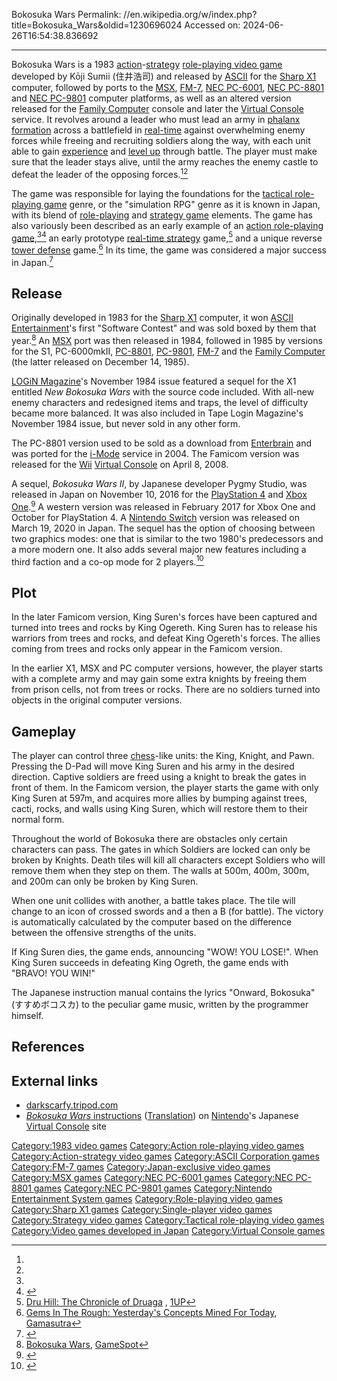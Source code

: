 Bokosuka Wars
Permalink: //en.wikipedia.org/w/index.php?title=Bokosuka_Wars&oldid=1230696024
Accessed on: 2024-06-26T16:54:38.836692



------
Bokosuka Wars
{{Short description|1983 video game}}
{{Infobox video game
|title=Bokosuka Wars
|image=Bokosuka Wars cover.jpg
|caption=Sharp X1 cover art
|developer=Kōji Sumii (PC) <br> [[ASCII (company)|ASCII]] (Famicom)
|publisher=[[ASCII (company)|ASCII Entertainment]]
|designer=Kōji Sumii
|engine=
|released='''Sharp X1''' <br> [[1983 in video gaming|1983]] <br> '''MSX / PC-88''' <br> [[1984 in video gaming|1984]] <br> '''PC-98 / FM-7''' <br> [[1985 in video gaming|1985]] <br> '''Famicom''' <br> December 14, 1985 <br> '''i-Mode''' <br> [[2004 in video gaming|2004]] <br> '''Virtual Console''' <br> [[2008 in video gaming|April 8, 2008]]
|genre= [[Real-time strategy|Real-time]] [[Tactical role-playing game|strategy RPG]] <br> [[Action role-playing game|Action RPG]]
|modes=[[Single-player video game|Single-player]]
|platforms=[[Sharp X1]], [[MSX]], [[FM-7]], [[NEC PC-6001]], [[NEC PC-8801]], [[NEC PC-9801]], [[Nintendo Entertainment System|Family Computer]], [[i-Mode]], [[Virtual Console]]
}}
{{nihongo|'''''Bokosuka Wars'''''|ボコスカウォーズ}} is a 1983 [[Action game|action]]-[[Strategy video game|strategy]] [[role-playing video game]] developed by Kōji Sumii (住井浩司) and released by [[ASCII (company)|ASCII]] for the [[Sharp X1]] computer, followed by ports to the [[MSX]], [[FM-7]], [[NEC PC-6001]], [[NEC PC-8801]] and [[NEC PC-9801]] computer platforms, as well as an altered version released for the [[Nintendo Entertainment System|Family Computer]] console and later the [[Virtual Console]] service. It revolves around a leader who must lead an army in [[phalanx formation]] across a battlefield in [[Real-time game|real-time]] against overwhelming enemy forces while freeing and recruiting soldiers along the way, with each unit able to gain [[Experience point|experience]] and [[Experience point#Level-based progression|level up]] through battle. The player must make sure that the leader stays alive, until the army reaches the enemy castle to defeat the leader of the opposing forces.<ref name=1UP/><ref name=Gamasutra/>

The game was responsible for laying the foundations for the [[tactical role-playing game]] genre, or the "simulation RPG" genre as it is known in Japan, with its blend of [[Role-playing game|role-playing]] and [[strategy game]] elements.{{citation needed|date=December 2015}} The game has also variously been described as an early example of an [[action role-playing game]],<ref name=Gamasutra/><ref>{{cite web|url=https://www.allgame.com/game.php?id=14762|title=Bokosuka Wars|archive-url=https://web.archive.org/web/20140101010101/https://www.allgame.com/game.php?id=14762|archive-date=2014-01-01|url-status=dead|website=[[All Media Network#AllGame|AllGame]]}}</ref> an early prototype [[real-time strategy]] game,<ref name=1UP>[http://www.1up.com/do/feature?pager.offset=1&cId=3135870 Dru Hill: The Chronicle of Druaga] {{webarchive|url=https://archive.today/20050119105913/http://www.1up.com/do/feature?pager.offset=1&cId=3135870 |date=2005-01-19}}, [[1UP.com|1UP]]</ref> and a unique reverse [[tower defense]] game.<ref name=Gamasutra>[http://www.gamasutra.com/view/feature/6251/gems_in_the_rough_yesterdays_.php?print=1 Gems In The Rough: Yesterday's Concepts Mined For Today], [[Gamasutra]]</ref> In its time, the game was considered a major success in Japan.<ref>{{cite web|title=Famicom 25th, Part 17: Live from The Nippon edition|author=Jeremy Parish|publisher=[[1UP.com]]|date=Aug 1, 2008|url=http://www.1up.com/do/blogEntry?bId=8827111&publicUserId=5379721|archive-url=https://web.archive.org/web/20110629034629/http://www.1up.com/do/blogEntry?bId=8827111&publicUserId=5379721|url-status=dead|archive-date=June 29, 2011|accessdate=2011-04-01}}</ref>

==Release==
Originally developed in 1983 for the [[Sharp X1]] computer, it won [[ASCII Entertainment]]'s first "Software Contest" and was sold boxed by them that year.<ref>[http://www.gamespot.com/x1/strategy/bokosukawars/index.html Bokosuka Wars], [[GameSpot]]</ref> An [[MSX]] port was then released in 1984, followed in 1985 by versions for the S1, PC-6000mkII, [[NEC PC-8801|PC-8801]], [[NEC PC-9801|PC-9801]], [[FM-7]] and the [[Nintendo Entertainment System|Family Computer]] (the latter released on December 14, 1985).

[[LOGiN Magazine]]'s November 1984 issue featured a sequel for the X1 entitled ''New Bokosuka Wars'' with the source code included. With all-new enemy characters and redesigned items and traps, the level of difficulty became more balanced. It was also included in Tape Login Magazine's November 1984 issue, but never sold in any other form.

The PC-8801 version used to be sold as a download from [[Enterbrain]] and was ported for the [[i-Mode]] service in 2004. The Famicom version was released for the [[Wii]] [[Virtual Console]] on April 8, 2008. 

A sequel, ''Bokosuka Wars II'', by Japanese developer Pygmy Studio, was released in Japan on November 10, 2016 for the [[PlayStation 4]] and [[Xbox One]].<ref>{{cite web|url=https://gematsu.com/2016/09/bokosuka-wars-ii-launches-november-10-japan|title=Bokosuka Wars II launches November 10 in Japan|date=13 September 2016 |publisher=Gematsu|accessdate=March 29, 2019}}</ref> A western version was released in February 2017 for Xbox One and October for PlayStation 4. A [[Nintendo Switch]] version was released on March 19, 2020 in Japan. The sequel has the option of choosing between two graphics modes: one that is similar to the two 1980's predecessors and a more modern one. It also adds several major new features including a third faction and a co-op mode for 2 players.<ref>{{cite web |url=https://www.gematsu.com/2020/03/bokosuka-wars-ii-for-switch-launches-march-19-in-japan |title=Bokosuka Wars II for Switch launches March 19 in Japan |website=Gematsu |first=Sal |last=Romano |date=March 4, 2020 |accessdate=March 5, 2020}}</ref>

==Plot==
In the later Famicom version, King Suren's forces have been captured and turned into trees and rocks by King Ogereth. King Suren has to release his warriors from trees and rocks, and defeat King Ogereth's forces. The allies coming from trees and rocks only appear in the Famicom version.

In the earlier X1, MSX and PC computer versions, however, the player starts with a complete army and may gain some extra knights by freeing them from prison cells, not from trees or rocks. There are no soldiers turned into objects in the original computer versions.

==Gameplay==
The player can control three [[chess]]-like units: the King, Knight, and Pawn. Pressing the D-Pad will move King Suren and his army in the desired direction. Captive soldiers are freed using a knight to break the gates in front of them. In the Famicom version, the player starts the game with only King Suren at 597m, and acquires more allies by bumping against trees, cacti, rocks, and walls using King Suren, which will restore them to their normal form.

Throughout the world of Bokosuka there are obstacles only certain characters can pass. The gates in which Soldiers are locked can only be broken by Knights. Death tiles will kill all characters except Soldiers who will remove them when they step on them. The walls at 500m, 400m, 300m, and 200m can only be broken by King Suren.

When one unit collides with another, a battle takes place. The tile will change to an icon of crossed swords and a then a B (for battle). The victory is automatically calculated by the computer based on the difference between the offensive strengths of the units.

If King Suren dies, the game ends, announcing "WOW! YOU LOSE!". When King Suren succeeds in defeating King Ogreth, the game ends with "BRAVO! YOU WIN!"

The Japanese instruction manual contains the lyrics "Onward, Bokosuka" (すすめボコスカ) to the peculiar game music, written by the programmer himself.

==References==
{{reflist}}

==External links==
* [http://darkscarfy.tripod.com/bokosuka/bokosuka.shtml darkscarfy.tripod.com]
* [https://www.nintendo.co.jp/wii/vc/vc_bw/index.html ''Bokosuka Wars'' instructions] ([https://translate.google.com/translate?hl=en&sl=ja&tl=en&u=http%3A%2F%2Fwww.nintendo.co.jp%2Fwii%2Fvc%2Fvc_bw%2Findex.html Translation]) on [[Nintendo]]'s Japanese [[Virtual Console]] site

[[Category:1983 video games]]
[[Category:Action role-playing video games]]
[[Category:Action-strategy video games]]
[[Category:ASCII Corporation games]]
[[Category:FM-7 games]]
[[Category:Japan-exclusive video games]]
[[Category:MSX games]]
[[Category:NEC PC-6001 games]]
[[Category:NEC PC-8801 games]]
[[Category:NEC PC-9801 games]]
[[Category:Nintendo Entertainment System games]]
[[Category:Role-playing video games]]
[[Category:Sharp X1 games]]
[[Category:Single-player video games]]
[[Category:Strategy video games]]
[[Category:Tactical role-playing video games]]
[[Category:Video games developed in Japan]]
[[Category:Virtual Console games]]